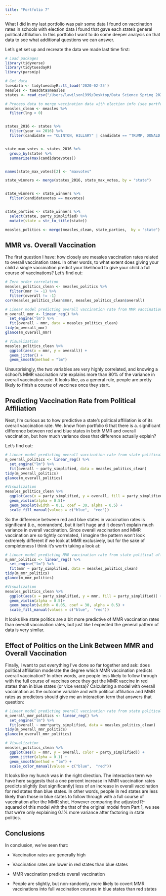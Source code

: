```yaml
---
title: "Portfolio 7"
---
```


What I did in my last portfolio was pair some data I found on vaccination rates in schools with election data I found that gave each state's general political affiliation. In this portfolio I want to do some deeper analysis on that data to see what additional questions we can answer.

Let's get set up and recreate the data we made last time first:

```r
# Load packages
library(tidyverse)
library(tidytuesdayR)
library(parsnip)

# Get data
tuesdata <- tidytuesdayR::tt_load('2020-02-25')
measles <- tuesdata$measles
states <- read_csv("/Users/lawilson1999/Desktop/Data Science Spring 2023/Portfolio/p06/1976-2020-president.csv")

# Process data to merge vaccination data with election info (see portfolio 6 for details)
measles_clean <- measles %>%
  filter(lng < 0)


states_2016 <- states %>%
  filter(year == 2016) %>%
  filter(candidate == "CLINTON, HILLARY" | candidate == "TRUMP, DONALD J.")


state_max_votes <- states_2016 %>%
  group_by(state) %>%
  summarize(max(candidatevotes))


names(state_max_votes)[2] <- "maxvotes"

state_winners <- merge(states_2016, state_max_votes, by = "state")


state_winners <- state_winners %>%
  filter(candidatevotes == maxvotes)


state_parties <- state_winners %>%
  select(state, party_simplified) %>%
  mutate(state = str_to_title(state))

measles_politics <- merge(measles_clean, state_parties,  by = "state")
```

## MMR vs. Overall Vaccination

The first question I have: how closely are measles vaccination rates related to overall vaccination rates. In other words, to what extent does giving your child a single vaccination predict your likelihood to give your child a full course of vaccinations? Let's find out:

```r
# Zero order correlation
measles_politics_clean <- measles_politics %>%
  filter(mmr != -1) %>%
  filter(overall != -1)
cor(measles_politics_clean$mmr, measles_politics_clean$overall)

# Linear model predicting overall vaccination rate from MMR vaccination rate
m_overall_mmr <- linear_reg() %>%
  set_engine("lm") %>%
  fit(overall ~ mmr, data = measles_politics_clean)
tidy(m_overall_mmr)
glance(m_overall_mmr)

# Visualization
measles_politics_clean %>%
  ggplot(aes(x = mmr, y = overall)) +
  geom_jitter() +
  geom_smooth(method = "lm")
```

Unsurprisingly, the two variables are very highly correlated, and knowing a school's MMR vaccination rate explains more than 80% of the variance in overall vaccination rate. It looks like, as a general rule, people are pretty likely to finish a course of vaccines once they start.

## Predicting Vaccination Rate from Political Affiliation

Next, I'm curious as to how predictive a state's political affiliation is of its overall vaccination rate. We. know from portfolio 6 that there is a. significant difference between red and blue states in both MMR and overall vaccination, but how much variance does that difference actually explain?

Let's find out:

```r
# Linear model predicting overall vaccination rate from state political affiliation
m_overall_politics <- linear_reg() %>%
  set_engine("lm") %>%
  fit(overall ~ party_simplified, data = measles_politics_clean)
tidy(m_overall_politics)
glance(m_overall_politics)

#Visualization
measles_politics_clean %>%
  ggplot(aes(x = party_simplified, y = overall, fill = party_simplified)) +
  geom_violin(alpha = 0.5)+
  geom_boxplot(width = 0.1, coef = 30, alpha = 0.5) +
  scale_fill_manual(values = c("blue",  "red"))
```

So the difference between red and blue states in vaccination rates is significant (i.e.,  nonrandom),  but it isn't huge and it doesn't explain much variance in overall vaccination. Since overall vaccination and MMR vaccination are so tightly correlated, I imagine the pattern won't look extremely different if we look at MMR exclusively, but for the sake of completeness I think it's worth taking a look at:

```r
# Linear model predicting MMR vaccination rate from state political affiliation
m_mmr_politics <- linear_reg() %>%
  set_engine("lm") %>%
  fit(mmr ~ party_simplified, data = measles_politics_clean)
tidy(m_mmr_politics)
glance(m_mmr_politics)

#Visualization
measles_politics_clean %>%
  ggplot(aes(x = party_simplified, y = mmr, fill = party_simplified)) +
  geom_violin(alpha = 0.5)+
  geom_boxplot(width = 0.05, coef = 30, alpha = 0.5) +
  scale_fill_manual(values = c("blue",  "red"))
```
It looks like state politics are a bit more predictive of MMR vaccination rates than overall vaccination rates,  but just like I expected the general pattern of data is very similar.

## Effect of Politics on the Link Between MMR and Overall Vaccination

Finally, I want to put everything I've done so far together and ask: does political affiliation moderate the degree which MMR vaccination predicts overall vaccination? In other words, are people less likely to follow through with the full course of vaccines once they get the MMR vaccine in red states than in blue states (or vice versa)? Calculating a model with overall vaccination as the outcome variable and with political affiliation and MMR rates as predictors should give me an interaction term that answers that question:

```r
# Linear model predicting overall vaccination rate from state political affiliation and MMR rates
m_overall_mmr_politics <- linear_reg() %>%
  set_engine("lm") %>%
  fit(overall ~ mmr*party_simplified, data = measles_politics_clean)
tidy(m_overall_mmr_politics)
glance(m_overall_mmr_politics)

# Visualization
measles_politics_clean %>%
  ggplot(aes(x = mmr, y = overall, color = party_simplified)) +
  geom_jitter(alpha = 0.1) +
  geom_smooth(method = "lm") +
  scale_color_manual(values = c("blue",  "red"))
```

It looks like my hunch was in the right direction. The interaction term we have here suggests that a one percent increase in MMR vaccination rates predicts slightly (but significantly) less of an increase in overall vaccination for red states than blue states.  In other words, people in red states are less likely than those in blue states to follow through with a full course of vaccination after the MMR shot. However comparing the adjusted R-squared of this model with the that of the original model from Part 1, we see that we're only explaining 0.1% more variance after factoring in state politics.

## Conclusions

In conclusion, we've seen that:

 -  Vaccination rates are generally high
 
 -  Vaccination rates are lower in red states than blue states
 
 -  MMR vaccination predicts overall vaccination
 
 -  People are slightly, but non-randomly, more likely to covert MMR vaccinations into full vaccination courses in blue states than red states
 